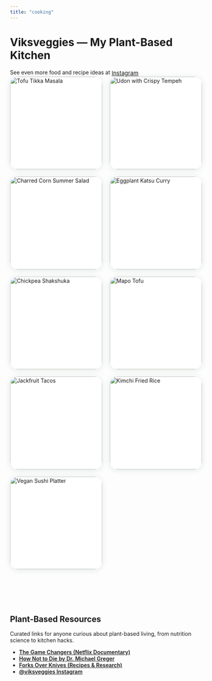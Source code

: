 ```yaml
---
title: "cooking"
---
```

<style>
.food-gallery-grid {
display: grid;
grid-template-columns: repeat(3, 1fr);
gap: 1.2rem;
max-width: 1250px;
margin: 0 auto 2.5rem auto;
}
.food-photo-tile {
position: relative;
width: 100%;
max-width: 380px;
aspect-ratio: 1/1;
overflow: hidden;
border-radius: 1.3rem;
box-shadow: 0 2px 16px rgba(20,90,50,0.12);
background: #fff;
cursor: pointer;
transition: box-shadow .18s;
margin:0;
}
.food-photo-tile:hover {
box-shadow: 0 10px 36px rgba(20,90,50,0.19);
z-index: 2;
}
.food-photo-tile img {
width: 100%;
height: 100%;
object-fit: cover;
transition: transform .23s;
}
.food-photo-tile:hover img {
transform: scale(1.09) rotate(-1.5deg);
}
.food-photo-caption {
position: absolute;
bottom: 0; left: 0; right: 0;
background: rgba(255,255,255,0.82);
color: #0C2B1A;
font-weight: 500;
padding: .35em .7em .38em .7em;
font-size: 0.86em;
text-align: center;
opacity: 0;
transition: opacity .15s;
border-radius: 0 0 1.3rem 1.3rem;
}
.food-photo-tile:hover .food-photo-caption {
opacity: 1;
}
@media (max-width: 1200px) {
.food-gallery-grid { grid-template-columns: repeat(2, 1fr);}
}
@media (max-width: 800px) {
.food-gallery-grid { grid-template-columns: 1fr;}
.food-photo-tile { max-width: 99vw; }
}
</style>

<h1 class="display-4 text-center mb-4" style="color:var(--green-main);">Viksveggies — My Plant-Based Kitchen</h1>
<p class="lead text-center mb-5" style="max-width:540px;margin:auto;">
See even more food and recipe ideas at
<a href="https://instagram.com/viksveggies" target="_blank" class="btn btn-outline-primary btn-sm ms-2" style="font-size:1.07em;vertical-align:-2px;"><i class="bi bi-instagram"></i> Instagram</a>
</p>

<div class="food-gallery-grid">

<div class="food-photo-tile">
<img src="food2.jpg" alt="Tofu Tikka Masala">
<div class="food-photo-caption">Tofu Tikka Masala</div>
</div>

<div class="food-photo-tile">
<img src="food3.jpg" alt="Udon with Crispy Tempeh">
<div class="food-photo-caption">Udon with Crispy Tempeh</div>
</div>

<div class="food-photo-tile">
<img src="food4.jpg" alt="Charred Corn Summer Salad">
<div class="food-photo-caption">Charred Corn Summer Salad</div>
</div>

<div class="food-photo-tile">
<img src="food5.jpg" alt="Eggplant Katsu Curry">
<div class="food-photo-caption">Eggplant Katsu Curry</div>
</div>

<div class="food-photo-tile">
<img src="food6.jpg" alt="Chickpea Shakshuka">
<div class="food-photo-caption">Chickpea Shakshuka</div>
</div>

<div class="food-photo-tile">
<img src="food7.jpg" alt="Mapo Tofu">
<div class="food-photo-caption">Mapo Tofu</div>
</div>

<div class="food-photo-tile">
<img src="food8.jpg" alt="Jackfruit Tacos">
<div class="food-photo-caption">Jackfruit Tacos</div>
</div>

<div class="food-photo-tile">
<img src="food9.jpg" alt="Kimchi Fried Rice">
<div class="food-photo-caption">Kimchi Fried Rice</div>
</div>

<div class="food-photo-tile">
<img src="food10.jpg" alt="Vegan Sushi Platter">
<div class="food-photo-caption">Vegan Sushi Platter</div>
</div>

</div>



<section style="background: var(--glass-bg); padding:3rem 0;">
<h2 class="display-5 text-center mb-4" style="color:var(--green-main);">Plant-Based Resources</h2>
<p class="text-center mb-4">Curated links for anyone curious about plant-based living, from nutrition science to kitchen hacks.</p>
<div class="container">
<ul class="list-group list-group-flush" style="max-width:600px;margin:auto;">
<li class="list-group-item d-flex align-items-center" style="background:transparent;">
<i class="bi bi-film me-3" style="font-size:1.3em;color:#145A32;"></i>
<a href="https://www.netflix.com/title/80174177" target="_blank" style="font-weight:600;">
The Game Changers (Netflix Documentary)
</a>
</li>
<li class="list-group-item d-flex align-items-center" style="background:transparent;">
<i class="bi bi-book me-3" style="font-size:1.3em;color:#145A32;"></i>
<a href="https://www.how-not-to-die.com/" target="_blank" style="font-weight:600;">
How Not to Die by Dr. Michael Greger
</a>
</li>
<li class="list-group-item d-flex align-items-center" style="background:transparent;">
<i class="bi bi-globe me-3" style="font-size:1.3em;color:#145A32;"></i>
<a href="https://forksoverknives.com/" target="_blank" style="font-weight:600;">
Forks Over Knives (Recipes & Research)
</a>
</li>
<li class="list-group-item d-flex align-items-center" style="background:transparent;">
<i class="bi bi-instagram me-3" style="font-size:1.3em;color:#145A32;"></i>
<a href="https://instagram.com/viksveggies" target="_blank" style="font-weight:600;">
@viksveggies Instagram
</a>
</li>
<!-- Add more resources as needed -->
</ul>
</div>
</section>
